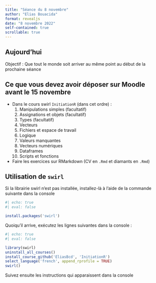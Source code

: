 ```yaml
---
title: "Séance du 8 novembre"
author: "Elias Bouacida"
format: revealjs
date: "8 novembre 2022"
self-contained: true
scrollable: true
---
```


## Aujourd'hui

Objectif : Que tout le monde soit arriver au même point au début de la prochaine séance

## Ce que vous devez avoir déposer sur Moodle avant le 15 novembre 

- Dans le cours swirl `InitiationR` (dans cet ordre) :
    1. Manipulations simples (facultatif)
    2. Assignations et objets (facultatif)
    3. Types (facultatif)
    4. Vecteurs
    5. Fichiers et espace de travail
    6. Logique
    7. Valeurs manquantes
    8. Vecteurs numériques
    9. Dataframes
    10. Scripts et fonctions
- Faire les exercices sur RMarkdown (CV en `.Rmd` et diamants en `.Rmd`)


## Utilisation de `swirl` 

Si la librairie swirl n'est pas installée, installez-là à l'aide de la commande suivante dans la console

```r
#| echo: true
#| eval: false

install.packages('swirl')
```

Quoiqu'il arrive, exécutez les lignes suivantes dans la console :

```r
#| echo: true
#| eval: false

library(swirl)
uninstall_all_courses()
install_course_github('EliasBcd', 'InitiationR')
select_language('french', append_rprofile = TRUE)
swirl()
```

Suivez ensuite les instructions qui apparaissent dans la console